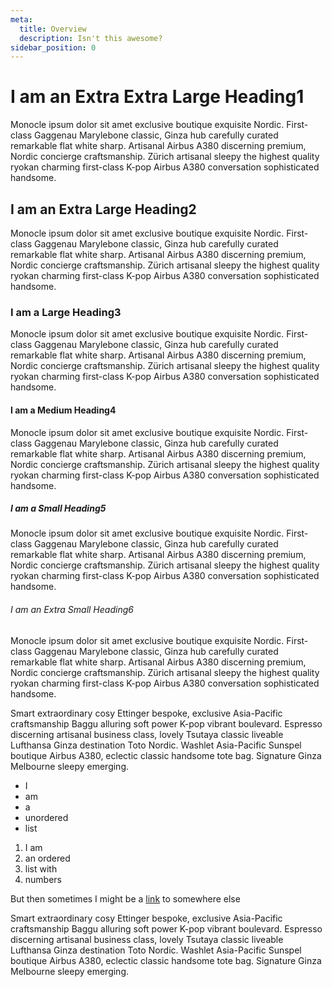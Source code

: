 ```yaml
---
meta:
  title: Overview
  description: Isn't this awesome?
sidebar_position: 0
---
```


# I am an Extra Extra Large Heading1

Monocle ipsum dolor sit amet exclusive boutique exquisite Nordic. First-class Gaggenau Marylebone classic, Ginza hub carefully curated remarkable flat white sharp. Artisanal Airbus A380 discerning premium, Nordic concierge craftsmanship. Zürich artisanal sleepy the highest quality ryokan charming first-class K-pop Airbus A380 conversation sophisticated handsome.

## I am an Extra Large Heading2

Monocle ipsum dolor sit amet exclusive boutique exquisite Nordic. First-class Gaggenau Marylebone classic, Ginza hub carefully curated remarkable flat white sharp. Artisanal Airbus A380 discerning premium, Nordic concierge craftsmanship. Zürich artisanal sleepy the highest quality ryokan charming first-class K-pop Airbus A380 conversation sophisticated handsome.

### I am a Large Heading3

Monocle ipsum dolor sit amet exclusive boutique exquisite Nordic. First-class Gaggenau Marylebone classic, Ginza hub carefully curated remarkable flat white sharp. Artisanal Airbus A380 discerning premium, Nordic concierge craftsmanship. Zürich artisanal sleepy the highest quality ryokan charming first-class K-pop Airbus A380 conversation sophisticated handsome.

#### I am a Medium Heading4

Monocle ipsum dolor sit amet exclusive boutique exquisite Nordic. First-class Gaggenau Marylebone classic, Ginza hub carefully curated remarkable flat white sharp. Artisanal Airbus A380 discerning premium, Nordic concierge craftsmanship. Zürich artisanal sleepy the highest quality ryokan charming first-class K-pop Airbus A380 conversation sophisticated handsome.

##### I am a Small Heading5

Monocle ipsum dolor sit amet exclusive boutique exquisite Nordic. First-class Gaggenau Marylebone classic, Ginza hub carefully curated remarkable flat white sharp. Artisanal Airbus A380 discerning premium, Nordic concierge craftsmanship. Zürich artisanal sleepy the highest quality ryokan charming first-class K-pop Airbus A380 conversation sophisticated handsome.

###### I am an Extra Small Heading6

Monocle ipsum dolor sit amet exclusive boutique exquisite Nordic. First-class Gaggenau Marylebone classic, Ginza hub carefully curated remarkable flat white sharp. Artisanal Airbus A380 discerning premium, Nordic concierge craftsmanship. Zürich artisanal sleepy the highest quality ryokan charming first-class K-pop Airbus A380 conversation sophisticated handsome.

Smart extraordinary cosy Ettinger bespoke, exclusive Asia-Pacific craftsmanship Baggu alluring soft power K-pop vibrant boulevard. Espresso discerning artisanal business class, lovely Tsutaya classic liveable Lufthansa Ginza destination Toto Nordic. Washlet Asia-Pacific Sunspel boutique Airbus A380, eclectic classic handsome tote bag. Signature Ginza Melbourne sleepy emerging.

- I
- am
- a
- unordered
- list

1. I am
2. an ordered
3. list with
4. numbers

But then sometimes I might be a [link](https://google.com) to somewhere else

Smart extraordinary cosy Ettinger bespoke, exclusive Asia-Pacific craftsmanship Baggu alluring soft power K-pop vibrant boulevard. Espresso discerning artisanal business class, lovely Tsutaya classic liveable Lufthansa Ginza destination Toto Nordic. Washlet Asia-Pacific Sunspel boutique Airbus A380, eclectic classic handsome tote bag. Signature Ginza Melbourne sleepy emerging.

<br />
<br />
<br />
<br />
<br />
